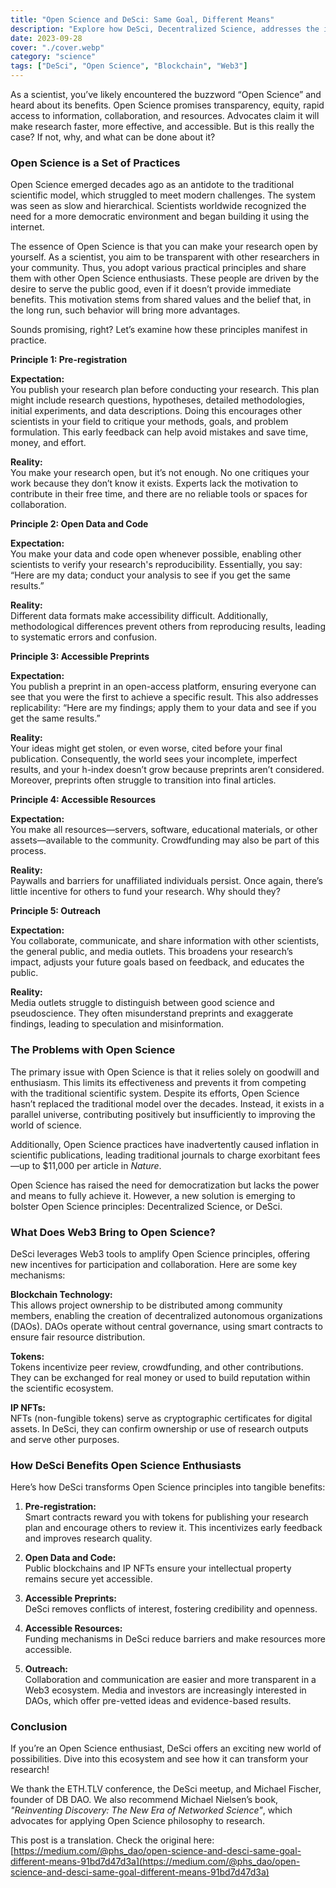 ```yaml
---
title: "Open Science and DeSci: Same Goal, Different Means"
description: "Explore how DeSci, Decentralized Science, addresses the issues of Open Science and how blockchain and Web3 technology can revolutionize scientific research."
date: 2023-09-28
cover: "./cover.webp"
category: "science"
tags: ["DeSci", "Open Science", "Blockchain", "Web3"]
---
```


As a scientist, you’ve likely encountered the buzzword “Open Science” and heard about its benefits. Open Science promises transparency, equity, rapid access to information, collaboration, and resources. Advocates claim it will make research faster, more effective, and accessible. But is this really the case? If not, why, and what can be done about it?

### Open Science is a Set of Practices

Open Science emerged decades ago as an antidote to the traditional scientific model, which struggled to meet modern challenges. The system was seen as slow and hierarchical. Scientists worldwide recognized the need for a more democratic environment and began building it using the internet.

The essence of Open Science is that you can make your research open by yourself. As a scientist, you aim to be transparent with other researchers in your community. Thus, you adopt various practical principles and share them with other Open Science enthusiasts. These people are driven by the desire to serve the public good, even if it doesn’t provide immediate benefits. This motivation stems from shared values and the belief that, in the long run, such behavior will bring more advantages.

Sounds promising, right? Let’s examine how these principles manifest in practice.

**Principle 1: Pre-registration**

**Expectation:**  
You publish your research plan before conducting your research. This plan might include research questions, hypotheses, detailed methodologies, initial experiments, and data descriptions. Doing this encourages other scientists in your field to critique your methods, goals, and problem formulation. This early feedback can help avoid mistakes and save time, money, and effort.

**Reality:**  
You make your research open, but it’s not enough. No one critiques your work because they don’t know it exists. Experts lack the motivation to contribute in their free time, and there are no reliable tools or spaces for collaboration.

**Principle 2: Open Data and Code**

**Expectation:**  
You make your data and code open whenever possible, enabling other scientists to verify your research's reproducibility. Essentially, you say: “Here are my data; conduct your analysis to see if you get the same results.”

**Reality:**  
Different data formats make accessibility difficult. Additionally, methodological differences prevent others from reproducing results, leading to systematic errors and confusion.

**Principle 3: Accessible Preprints**

**Expectation:**  
You publish a preprint in an open-access platform, ensuring everyone can see that you were the first to achieve a specific result. This also addresses replicability: “Here are my findings; apply them to your data and see if you get the same results.”

**Reality:**  
Your ideas might get stolen, or even worse, cited before your final publication. Consequently, the world sees your incomplete, imperfect results, and your h-index doesn’t grow because preprints aren’t considered. Moreover, preprints often struggle to transition into final articles.

**Principle 4: Accessible Resources**

**Expectation:**  
You make all resources—servers, software, educational materials, or other assets—available to the community. Crowdfunding may also be part of this process.

**Reality:**  
Paywalls and barriers for unaffiliated individuals persist. Once again, there’s little incentive for others to fund your research. Why should they?

**Principle 5: Outreach**

**Expectation:**  
You collaborate, communicate, and share information with other scientists, the general public, and media outlets. This broadens your research’s impact, adjusts your future goals based on feedback, and educates the public.

**Reality:**  
Media outlets struggle to distinguish between good science and pseudoscience. They often misunderstand preprints and exaggerate findings, leading to speculation and misinformation.

### The Problems with Open Science

The primary issue with Open Science is that it relies solely on goodwill and enthusiasm. This limits its effectiveness and prevents it from competing with the traditional scientific system. Despite its efforts, Open Science hasn’t replaced the traditional model over the decades. Instead, it exists in a parallel universe, contributing positively but insufficiently to improving the world of science.

Additionally, Open Science practices have inadvertently caused inflation in scientific publications, leading traditional journals to charge exorbitant fees—up to $11,000 per article in *Nature*.

Open Science has raised the need for democratization but lacks the power and means to fully achieve it. However, a new solution is emerging to bolster Open Science principles: Decentralized Science, or DeSci.

### What Does Web3 Bring to Open Science?

DeSci leverages Web3 tools to amplify Open Science principles, offering new incentives for participation and collaboration. Here are some key mechanisms:

**Blockchain Technology:**  
This allows project ownership to be distributed among community members, enabling the creation of decentralized autonomous organizations (DAOs). DAOs operate without central governance, using smart contracts to ensure fair resource distribution.

**Tokens:**  
Tokens incentivize peer review, crowdfunding, and other contributions. They can be exchanged for real money or used to build reputation within the scientific ecosystem.

**IP NFTs:**  
NFTs (non-fungible tokens) serve as cryptographic certificates for digital assets. In DeSci, they can confirm ownership or use of research outputs and serve other purposes.

### How DeSci Benefits Open Science Enthusiasts

Here’s how DeSci transforms Open Science principles into tangible benefits:

1. **Pre-registration:**  
Smart contracts reward you with tokens for publishing your research plan and encourage others to review it. This incentivizes early feedback and improves research quality.

2. **Open Data and Code:**  
Public blockchains and IP NFTs ensure your intellectual property remains secure yet accessible.

3. **Accessible Preprints:**  
DeSci removes conflicts of interest, fostering credibility and openness.

4. **Accessible Resources:**  
Funding mechanisms in DeSci reduce barriers and make resources more accessible.

5. **Outreach:**  
Collaboration and communication are easier and more transparent in a Web3 ecosystem. Media and investors are increasingly interested in DAOs, which offer pre-vetted ideas and evidence-based results.

### Conclusion

If you’re an Open Science enthusiast, DeSci offers an exciting new world of possibilities. Dive into this ecosystem and see how it can transform your research!

We thank the ETH.TLV conference, the DeSci meetup, and Michael Fischer, founder of DB DAO. We also recommend Michael Nielsen’s book, *"Reinventing Discovery: The New Era of Networked Science"*, which advocates for applying Open Science philosophy to research.

This post is a translation. Check the original here: [https://medium.com/@phs_dao/open-science-and-desci-same-goal-different-means-91bd7d47d3a](https://medium.com/@phs_dao/open-science-and-desci-same-goal-different-means-91bd7d47d3a)
